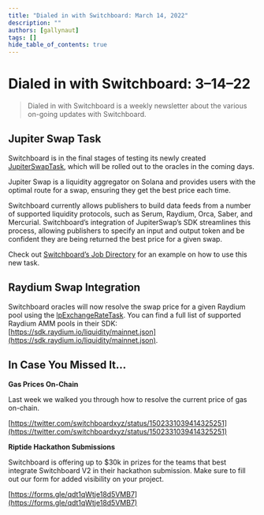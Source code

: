 ```yaml
---
title: "Dialed in with Switchboard: March 14, 2022"
description: ""
authors: [gallynaut]
tags: []
hide_table_of_contents: true
---
```


# Dialed in with Switchboard: 3–14–22

> Dialed in with Switchboard is a weekly newsletter about the various on-going
> updates with Switchboard.

## Jupiter Swap Task

Switchboard is in the final stages of testing its newly created
[JupiterSwapTask](https://docs.switchboard.xyz/api/tasks#jupiterswaptask), which
will be rolled out to the oracles in the coming days.

Jupiter Swap is a liquidity aggregator on Solana and provides users with the
optimal route for a swap, ensuring they get the best price each time.

Switchboard currently allows publishers to build data feeds from a number of
supported liquidity protocols, such as Serum, Raydium, Orca, Saber, and
Mercurial. Switchboard’s integration of JupiterSwap’s SDK streamlines this
process, allowing publishers to specify an input and output token and be
confident they are being returned the best price for a given swap.

Check out
[Switchboard’s Job Directory](https://docs.switchboard.xyz/job-directory#jupiterswap)
for an example on how to use this new task.

## Raydium Swap Integration

Switchboard oracles will now resolve the swap price for a given Raydium pool
using the
[lpExchangeRateTask](https://docs.switchboard.xyz/api/tasks#lpexchangeratetask).
You can find a full list of supported Raydium AMM pools in their SDK:
[https://sdk.raydium.io/liquidity/mainnet.json](https://sdk.raydium.io/liquidity/mainnet.json).

## In Case You Missed It…

**Gas Prices On-Chain**

Last week we walked you through how to resolve the current price of gas
on-chain.

[https://twitter.com/switchboardxyz/status/1502331039414325251](https://twitter.com/switchboardxyz/status/1502331039414325251)

**Riptide Hackathon Submissions**

Switchboard is offering up to $30k in prizes for the teams that best integrate
Switchboard V2 in their hackathon submission. Make sure to fill out our form for
added visibility on your project.

[https://forms.gle/qdt1qWtje18d5VMB7](https://forms.gle/qdt1qWtje18d5VMB7)
